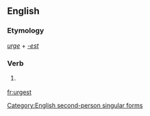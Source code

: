 ==English==

===Etymology===
''[[urge]]'' + ''[[-est]]''

===Verb===
{{en-verb form}}

# {{archaic}} {{form of|Second-person singular simple present form|urge}}

[[Category:English second-person singular forms]]

[[fr:urgest]]